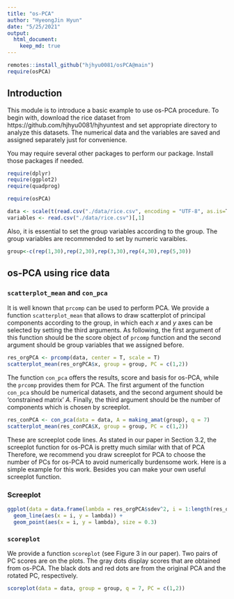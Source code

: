 ```yaml
---
title: "os-PCA"
author: "HyeongJin Hyun"
date: "5/25/2021"
output: 
  html_document: 
    keep_md: true
---
```


```r
remotes::install_github("hjhyu0081/osPCA@main")
require(osPCA)
```

## Introduction

This module is to introduce a basic example to use os-PCA procedure. To begin with, download the rice dataset from https://github.com/hjhyu0081/hjhyuntest and set appropriate directory to analyze this datasets. The numerical data and the variables are saved and assigned separately just for convenience.


You may require several other packages to perform our package. Install those packages if needed.
```r
require(dplyr)
require(ggplot2)
require(quadprog)

require(osPCA)
```

```r
data <- scale(t(read.csv("./data/rice.csv", encoding = "UTF-8", as.is=T)[,-1]))
variables <- read.csv("./data/rice.csv")[,1]
```

Also, it is essential to set the group variables according to the group. The group variables are recommended to set by numeric varaibles.

```r
group<-c(rep(1,30),rep(2,30),rep(3,30),rep(4,30),rep(5,30))
```


## os-PCA using rice data

### `scatterplot_mean` and `con_pca`

It is well known that `prcomp` can be used to perform PCA. We provide a function `scatterplot_mean` that allows to draw scatterplot of principal components according to the group, in which each $x$ and $y$ axes can be selected by setting the third arguments. As following, the first argument of this function should be the score object of `prcomp` function and the second argument should be group variables that we assigned before.

```r
res_orgPCA <- prcomp(data, center = T, scale = T)
scatterplot_mean(res_orgPCA$x, group = group, PC = c(1,2))
```

The function `con_pca` offers the results, score and basis for os-PCA, while the `prcomp` provides them for PCA. The first argument of the function `con_pca` should be numerical datasets, and the second argument should be 'constrained matrix' $A$. Finally, the third argument should be the number of components which is chosen by screeplot. 

```r
res_conPCA <- con_pca(data = data, A = making_amat(group), q = 7)
scatterplot_mean(res_conPCA$X, group = group, PC = c(1,2))
```

These are screeplot code lines. As stated in our paper in Section 3.2, the screeplot function for os-PCA is pretty much similar with that of PCA  Therefore, we recommend you draw screeplot for PCA to choose the number of PCs for os-PCA to avoid numerically burdensome work. Here is a simple example for this work. Besides you can make your own useful screeplot function.

### Screeplot
```r
ggplot(data = data.frame(lambda = res_orgPCA$sdev^2, i = 1:length(res_orgPCA$sdev))) +
  geom_line(aes(x = i, y = lambda)) +
  geom_point(aes(x = i, y = lambda), size = 0.3)
```

### `scoreplot`
We provide a function `scoreplot` (see Figure 3 in our paper). Two pairs of PC scores are on the plots. The gray dots display scores that are obtained from os-PCA. The black dots and red dots are from the original PCA and the rotated PC, respectively. 
```r
scoreplot(data = data, group = group, q = 7, PC = c(1,2))
```
